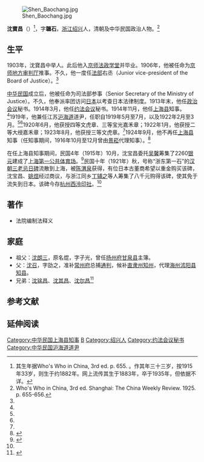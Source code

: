{{Otheruses|沈寶昌}}
[[File:Shen_Baochang.jpg|thumb]]

'''沈寶昌'''（{{bd|1880年||？|}}）<ref>其生年据Who's Who in China, 3rd ed. p. 655. 。{{Cite book<!--|和書-->|author =约法会议秘书厅编 |title =约法会议纪录|year = 1915|publisher =约法会议秘书厅|location=北京|isbn = |page=133}}作其年三十三岁，按1915年33岁，则生于约1882年。网上流传其生于1883年，卒于1935年，但依据不详。</ref>，字'''韞石'''，[[浙江|浙江]][[绍兴|绍兴]]人，清朝及中华民国政治人物。<ref name=who>Who's Who in China, 3rd ed. Shanghai: The China Weekly Review. 1925. p. 655-656. </ref>

==生平==
1903年，沈寶昌中举人。此后他入[[京师法政学堂|京师法政学堂]]并毕业。1906年，他被任命为[[京师地方审判厅|京师地方审判厅]]推事。不久，他一度任[[法部|法部]]右丞（Junior vice-president of the Board of Justice）。<ref name=who/>

[[中华民国|中华民国]]成立后，他被任命为司法部参事（Senior Secretary of the Ministry of Justice）。不久，他奉派率团访问[[日本|日本]]以考查日本法律制度。1913年末，他任[[政治会议|政治会议]]秘书。1914年3月，他任[[约法会议|约法会议]]秘书。1914年11月，他任[[上海县|上海县]]知事。<ref name=who/>1919年，他兼任江苏[[沪海道|沪海道]]道尹，任职自1919年5月至7月，以及1922年2月至3月。<ref name=sh/><ref name=who/>1920年6月，他获授四等文虎章、三等宝光嘉禾章；1922年1月，他获授二等大绶嘉禾章；1923年8月，他获授三等文虎章。<ref name=who/>1924年9月，他不再任[[上海县|上海县]]知事（任知事期间，1916年10月至12月曾由[[景崧|景崧]]代理知事）。<ref name=sh>{{Cite web |url=http://www.shtong.gov.cn/newsite/node2/node2247/node4565/node79149/node79155/userobject1ai103362.html |title=上海通志 第五卷政府（上） 第三章民国时期地方政府、基层组织 第一节 建市前地方政府、行政机构，上海通，于2012-3-15查阅 |access-date=2019-04-20 |archive-date=2011-08-05 |archive-url=https://web.archive.org/web/20110805003740/http://www.shtong.gov.cn/newsite/node2/node2247/node4565/node79149/node79155/userobject1ai103362.html |dead-url=no }}</ref>

在任上海县知事期间，民国4年（1915年）10月，沈宝昌委托[[吴馨|吴馨]]筹集了2260[[银元|银元]]建成了[[上海第一公共体育场|上海第一公共体育场]]。<ref>{{Cite web |url=http://www.shtong.gov.cn/newsite/node2/node2245/node4455/node15090/node34085/node34087/userobject1ai15483.html |title=上海体育志 第六编管理、设施、经费 第五章体育经费 第一节基本建设经费，上海通，于2012-3-15查阅 |accessdate=2019-04-20 |archive-date=2016-03-27 |archive-url=https://web.archive.org/web/20160327112429/http://www.shtong.gov.cn/Newsite/node2/node2245/node4455/node15090/node34085/node34087/userobject1ai15483.html |dead-url=no }}</ref>民国十年（1921年）秋，号称“浙东第一石”的[[汉朝|汉朝]][[三老忌日碑|三老忌日碑]]流散到上海，被[[陈渭泉|陈渭泉]]获得，有位日本古董商希望以重金购买该碑，沈宝昌、[[姚煜|姚煜]]经过商议，与浙江同乡[[丁辅之|丁辅之]]等人筹集了八千元购得该碑，使其免于流失到日本。该碑今存[[杭州|杭州]][[西泠印社|西泠印社]]。<ref name=shen/>

==著作==
*法院编制法释义

==家庭==
*祖父：[[沈朗三|沈朗三]]，原名焜，字子光，曾任[[扬州府|扬州府]][[甘泉县|甘泉县]]主簿。
*父：[[沈召|沈召]]，字劭之，准补[[常州府|常州府]]总捕[[通判|通判]]，候补[[直隶州|直隶州]][[知州|知州]]，代理[[海州|海州]][[沭阳县|沭阳县]][[知县|知县]]。
*兄弟：[[沈铭昌|沈铭昌]]、[[沈其昌|沈其昌]]、[[沈尔昌|沈尔昌]]<ref name=shen>{{Cite web |url=http://www.10000xing.cn/x014/2011/0808104901.html |title=沈宝昌：国内第一个建造体育场的安昌人，中华沈氏网，2011年8月8日 |accessdate=2012年3月15日 |archive-date=2011年9月9日 |archive-url=https://web.archive.org/web/20110909101127/http://www.10000xing.cn/x014/2011/0808104901.html |dead-url=no }}</ref>

==参考文献==
{{reflist}}

==延伸阅读==
{{Wikisource further reading}}

{{上海市市长}}
{{DEFAULTSORT:Shen沈}}
[[Category:中华民国上海县知事|Category:中华民国上海县知事]]
[[Category:沈姓|B]]
[[Category:绍兴人|Category:绍兴人]]
[[Category:约法会议秘书|Category:约法会议秘书]]
[[Category:中华民国沪海道道尹|Category:中华民国沪海道道尹]]